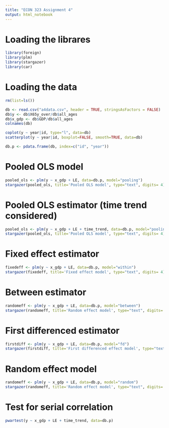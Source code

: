 ```yaml
---
title: "ECON 323 Assignment 4"
output: html_notebook
---
```


# Loading the librares
```r
library(foreign)
library(plm)
library(stargazer)
library(car)
```

# Loading the data 
```r
rm(list=ls())

db <- read.csv("a4data.csv", header = TRUE, stringsAsFactors = FALSE)
db$y <- db$X65y_over/db$all_ages
db$x_gdp <- db$GDP/db$all_ages
colnames(db)
```

```r
coplot(y ~ year|id, type="l", data=db)
scatterplot(y ~ year|id, boxplot=FALSE, smooth=TRUE, data=db)
```

```r
db.p <- pdata.frame(db, index=c("id", "year"))
```

# Pooled OLS model 
```r
pooled_ols <- plm(y ~ x_gdp + LE, data=db.p, model="pooling")
stargazer(pooled_ols, title='Pooled OLS model', type="text", digits= 4)
```

# Pooled OLS estimator (time trend considered)
```r
pooled_ols <- plm(y ~ x_gdp + LE + time_trend, data=db.p, model="pooling")
stargazer(pooled_ols, title='Pooled OLS model', type="text", digits= 4)
```

# Fixed effect estimator
```r
fixedeff <- plm(y ~ x_gdp + LE, data=db.p, model="within")
stargazer(fixedeff, title='Fixed effect model', type="text", digits= 4)
```

# Between estimator
```r
randomeff <- plm(y ~ x_gdp + LE, data=db.p, model="between")
stargazer(randomeff, title='Random effect model', type="text", digits= 4)
```

# First differenced estimator
```r
firstdiff <- plm(y ~ x_gdp + LE, data=db.p, model="fd")
stargazer(firstdiff, title='First differenced effect model', type="text", digits= 4)
```

# Random effect model 
```r
randomeff <- plm(y ~ x_gdp + LE, data=db.p, model="random")
stargazer(randomeff, title='Random effect model', type="text", digits= 4)
```

# Test for serial correlation
```r
pwartest(y ~ x_gdp + LE + time_trend, data=db.p)
```




